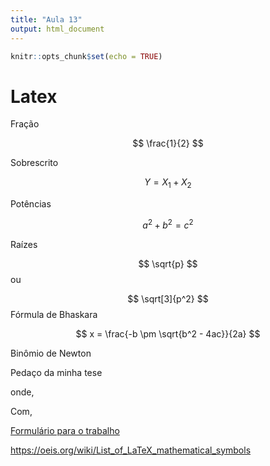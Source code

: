 ```yaml
---
title: "Aula 13"
output: html_document
---
```


```r
knitr::opts_chunk$set(echo = TRUE)
```


# Latex 

Fração

$$
\frac{1}{2}
$$

Sobrescrito

$$
Y = X_1 + X_2
$$

Potências

$$
a^2 + b^2 = c^2
$$


Raízes

$$
\sqrt{p}
$$
ou 


$$
\sqrt[3]{p^2}
$$
Fórmula de Bhaskara

$$
x = \frac{-b \pm \sqrt{b^2 - 4ac}}{2a}
$$  


Binômio de Newton


\begin{equation} 
  f\left(k\right) = \binom{n}{k} p^k\left(1-p\right)^{n-k}
\end{equation} 



Pedaço da minha tese 


\begin{align}
\overline{u}_{i,j}^{n+\frac{1}{2}}= \overline{\overline{u}}_{i,j}^{n} + \delta t ( \theta_{i,j}^{n} L_{h} \overline{\overline{u}}_{i,j}^{n} +\theta_{i,j}^{n+\frac{1}{2}} L_{h} \overline{u}_{i,j}^{n+\frac{1}{2}} ); \nonumber \\
u_{i,j}^{n+1}= \overline{u}_{i,j}^{n+\frac{1}{2}} + \delta t ( \theta_{i,j}^{n+\frac{1}{2}} L_{h} \overline{u}_{i,j}^{n+\frac{1}{2}} +\theta_{i,j}^{n+1} L_{h} u_{i,j}^{n+1} ),
\end{align}

onde,

\begin{eqnarray}
\theta_{i,j}^{n}  =
\begin{cases}
1  \text{ , se } (n+i+j) \text{ é ímpar,} \\
0  \text{ , se } (n+i+j) \text{ é par,} 
\end{cases}
\end{eqnarray}

Com,

\begin{align}
(\overline{x}_{i}^{n+\frac{1}{2}},\overline{y}_{i}^{n+\frac{1}{2}}) & = (x_{i}-v_{1} \delta t , y_{j}-v_{2} \delta t)  \text{, e  } \nonumber \\ (\overline{\overline{x}}_{i}^{n},\overline{\overline{y}}_{i}^{n}) &= (x_{i}-2v_{1} \delta t , y_{j}-2 v_{2} \delta t)  
\end{align}





[Formulário para o trabalho](https://forms.gle/CX8edV6fvS8rTPDV8)



[https://oeis.org/wiki/List_of_LaTeX_mathematical_symbols](https://oeis.org/wiki/List_of_LaTeX_mathematical_symbols)

